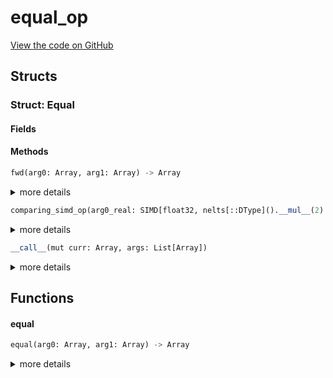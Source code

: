 # equal_op



[View the code on GitHub](https://github.com/endia-ai/Endia/tree/nightly/endia/functional/comparison_ops/equal_op.mojo)

## Structs

### Struct: Equal





#### Fields

#### Methods

```python
fwd(arg0: Array, arg1: Array) -> Array
```

<details>
<summary>more details</summary>

###### Args

- ``arg0``: ``Array``
  

- ``arg1``: ``Array``
  

###### Returns
- ``Array`` - 


</details>

```python
comparing_simd_op(arg0_real: SIMD[float32, nelts[::DType]().__mul__(2).__floordiv__(2)], arg1_real: SIMD[float32, nelts[::DType]().__mul__(2).__floordiv__(2)], arg0_imag: SIMD[float32, nelts[::DType]().__mul__(2).__floordiv__(2)], arg1_imag: SIMD[float32, nelts[::DType]().__mul__(2).__floordiv__(2)]) -> Tuple[SIMD[float32, nelts[::DType]().__mul__(2).__floordiv__(2)], SIMD[float32, nelts[::DType]().__mul__(2).__floordiv__(2)]]
```

<details>
<summary>more details</summary>

###### Args

- ``arg0_real``: ``SIMD[float32, nelts[::DType]().__mul__(2).__floordiv__(2)]``
  

- ``arg1_real``: ``SIMD[float32, nelts[::DType]().__mul__(2).__floordiv__(2)]``
  

- ``arg0_imag``: ``SIMD[float32, nelts[::DType]().__mul__(2).__floordiv__(2)]``
  

- ``arg1_imag``: ``SIMD[float32, nelts[::DType]().__mul__(2).__floordiv__(2)]``
  

###### Returns
- ``Tuple[SIMD[float32, nelts[::DType]().__mul__(2).__floordiv__(2)], SIMD[float32, nelts[::DType]().__mul__(2).__floordiv__(2)]]`` - 


</details>

```python
__call__(mut curr: Array, args: List[Array])
```

<details>
<summary>more details</summary>

###### Args

- ``curr``: ``Array``
  

- ``args``: ``List[Array]``
  


</details>

## Functions

#### **equal**

```python
equal(arg0: Array, arg1: Array) -> Array
```

<details>
<summary>more details</summary>

###### Args

- ``arg0``: ``Array``
  

- ``arg1``: ``Array``
  

###### Returns
- ``Array`` - 


</details>


